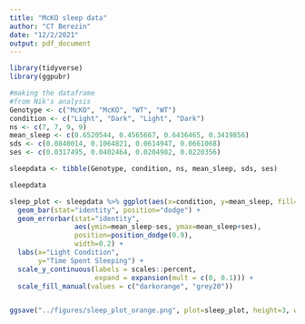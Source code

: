 ```yaml
---
title: "McKO sleep data"
author: "CT Berezin"
date: "12/2/2021"
output: pdf_document
---
```


```r
library(tidyverse)
library(ggpubr)
```

```r
#making the dataframe
#from Nik's analysis
Genotype <- c("McKO", "McKO", "WT", "WT")
condition <- c("Light", "Dark", "Light", "Dark")
ns <- c(7, 7, 9, 9)
mean_sleep <- c(0.6520544, 0.4565667, 0.6436465, 0.3419856)
sds <- c(0.0840014, 0.1064821, 0.0614947, 0.0661068)
ses <- c(0.0317495, 0.0402464, 0.0204982, 0.0220356)

sleepdata <- tibble(Genotype, condition, ns, mean_sleep, sds, ses)

sleepdata
```

```r
sleep_plot <- sleepdata %>% ggplot(aes(x=condition, y=mean_sleep, fill=Genotype)) +
  geom_bar(stat="identity", position="dodge") +
  geom_errorbar(stat="identity",
                aes(ymin=mean_sleep-ses, ymax=mean_sleep+ses),
                position=position_dodge(0.9),
                width=0.2) +
  labs(x="Light Condition",
       y="Time Spent Sleeping") +
  scale_y_continuous(labels = scales::percent,
                     expand = expansion(mult = c(0, 0.1))) +
  scale_fill_manual(values = c("darkorange", "grey20"))


ggsave("../figures/sleep_plot_orange.png", plot=sleep_plot, height=3, width=5)
```

